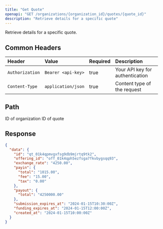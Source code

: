 ```yaml
---
title: "Get Quote"
openapi: "GET /organizations/{organization_id}/quotes/{quote_id}"
description: "Retrieve details for a specific quote"
---
```


Retrieve details for a specific quote.

## Common Headers

| Header          | Value              | Required | Description                     |
| :-------------- | :----------------- | :------- | :------------------------------ |
| `Authorization` | `Bearer <api-key>` | true     | Your API key for authentication |
| `Content-Type`  | `application/json` | true     | Content type of the request     |

## Path

<ParamField path="organization_id" type="string" required>
  ID of organization
</ParamField>

<ParamField path="quote_id" type="string" required>
  ID of quote
</ParamField>

## Response

<ResponseExample>

```json Response
{
  "data": {
    "id": "qt_01k4qpmvgxfsg9db9mjrtq9tk2",
    "offering_id": "off_01k4qph5ezfsga7fkvbygsqq93",
    "exchange_rate": "4250.00",
    "payin": {
      "total": "1015.00",
      "fee": "15.00",
      "tax": "0.00"
    },
    "payout": {
      "total": "4250000.00"
    },
    "submission_expires_at": "2024-01-15T10:30:00Z",
    "funding_expires_at": "2024-01-15T12:00:00Z",
    "created_at": "2024-01-15T10:00:00Z"
  }
}
```

</ResponseExample>
